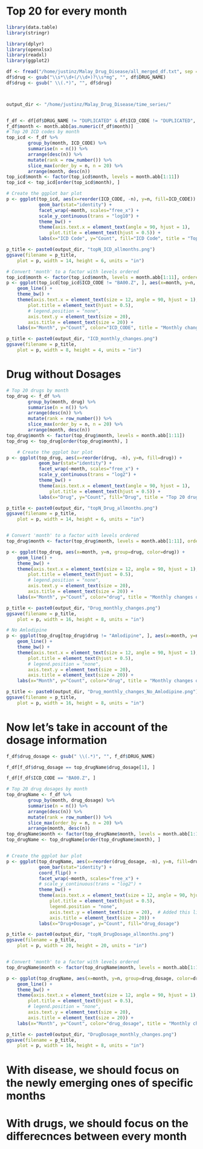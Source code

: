 # Top 20 for every month
```r
library(data.table)
library(stringr)

library(dplyr)
library(openxlsx)
library(readxl)
library(ggplot2)

df <- fread("/home/justinz/Malay_Drug_Disease/all_merged_df.txt", sep = ";")
df$drug <- gsub("\\s*\\d+(/\\d+)?\\s*mg", "", df$DRUG_NAME)
df$drug <- gsub(" \\(.*)", "", df$drug)



output_dir <- "/home/justinz/Malay_Drug_Disease/time_series/"


f_df <- df[df$DRUG_NAME != "DUPLICATED" & df$ICD_CODE != "DUPLICATED", ]
f_df$month <- month.abb[as.numeric(f_df$month)]
# Top 20 ICD codes by month
top_icd <- f_df %>%
        group_by(month, ICD_CODE) %>%
        summarise(n = n()) %>%
        arrange(desc(n)) %>%
        mutate(rank = row_number()) %>%
        slice_max(order_by = n, n = 20) %>%
        arrange(month, desc(n))
top_icd$month <- factor(top_icd$month, levels = month.abb[1:11])
top_icd <- top_icd[order(top_icd$month), ]

# Create the ggplot bar plot
p <- ggplot(top_icd, aes(x=reorder(ICD_CODE, -n), y=n, fill=ICD_CODE)) +
            geom_bar(stat="identity") +
            facet_wrap(~month, scales="free_x") +
            scale_y_continuous(trans = "log10") +
            theme_bw() +
            theme(axis.text.x = element_text(angle = 90, hjust = 1),
                plot.title = element_text(hjust = 0.5)) +
            labs(x="ICD Code", y="Count", fill="ICD Code", title = "Top 20 diseases (log10) ~ Month")

p_title <- paste0(output_dir, "topN_ICD_allmonths.png")
ggsave(filename = p_title,
    plot = p, width = 14, height = 6, units = "in")

# Convert 'month' to a factor with levels ordered
top_icd$month <- factor(top_icd$month, levels = month.abb[1:11], ordered = TRUE)
p <- ggplot(top_icd[top_icd$ICD_CODE != "BA00.Z", ], aes(x=month, y=n, group=ICD_CODE, color=ICD_CODE)) +
    geom_line() +
    theme_bw() +
    theme(axis.text.x = element_text(size = 12, angle = 90, hjust = 1),
        plot.title = element_text(hjust = 0.5),
        # legend.position = "none",
        axis.text.y = element_text(size = 20),
        axis.title = element_text(size = 20)) +
    labs(x="Month", y="Count", color="ICD_CODE", title = "Monthly changes of every disease")

p_title <- paste0(output_dir, "ICD_monthly_changes.png")
ggsave(filename = p_title,
    plot = p, width = 8, height = 4, units = "in")

```

# Drug without Dosages
```R
# Top 20 drugs by month
top_drug <- f_df %>%
        group_by(month, drug) %>%
        summarise(n = n()) %>%
        arrange(desc(n)) %>%
        mutate(rank = row_number()) %>%
        slice_max(order_by = n, n = 20) %>%
        arrange(month, desc(n))
top_drug$month <- factor(top_drug$month, levels = month.abb[1:11])
top_drug <- top_drug[order(top_drug$month), ]

    # Create the ggplot bar plot
p <- ggplot(top_drug, aes(x=reorder(drug, -n), y=n, fill=drug)) +
            geom_bar(stat="identity") +
            facet_wrap(~month, scales="free_x") +
            scale_y_continuous(trans = "log2") +
            theme_bw() +
            theme(axis.text.x = element_text(angle = 90, hjust = 1),
                plot.title = element_text(hjust = 0.5)) +
            labs(x="Drug", y="Count", fill="Drug", title = "Top 20 drugs (log2) ~ Month")

p_title <- paste0(output_dir, "topN_Drug_allmonths.png")
ggsave(filename = p_title,
    plot = p, width = 14, height = 6, units = "in")


# Convert 'month' to a factor with levels ordered
top_drug$month <- factor(top_drug$month, levels = month.abb[1:11], ordered = TRUE)

p <- ggplot(top_drug, aes(x=month, y=n, group=drug, color=drug)) +
    geom_line() +
    theme_bw() +
    theme(axis.text.x = element_text(size = 12, angle = 90, hjust = 1),
        plot.title = element_text(hjust = 0.5),
        # legend.position = "none",
        axis.text.y = element_text(size = 20),
        axis.title = element_text(size = 20)) +
    labs(x="Month", y="Count", color="drug", title = "Monthly changes of each drug")

p_title <- paste0(output_dir, "Drug_monthly_changes.png")
ggsave(filename = p_title,
    plot = p, width = 16, height = 8, units = "in")

# No Amlodipine
p <- ggplot(top_drug[top_drug$drug != "Amlodipine", ], aes(x=month, y=n, group=drug, color=drug)) +
    geom_line() +
    theme_bw() +
    theme(axis.text.x = element_text(size = 12, angle = 90, hjust = 1),
        plot.title = element_text(hjust = 0.5),
        # legend.position = "none",
        axis.text.y = element_text(size = 20),
        axis.title = element_text(size = 20)) +
    labs(x="Month", y="Count", color="drug", title = "Monthly changes of each drug")

p_title <- paste0(output_dir, "Drug_monthly_changes_No_Amlodipine.png")
ggsave(filename = p_title,
    plot = p, width = 16, height = 8, units = "in")
```

# Now let's take in account of the dosage information
```r
f_df$drug_dosage <- gsub(" \\(.*)", "", f_df$DRUG_NAME)

f_df[f_df$drug_dosage == top_drugName$drug_dosage[1], ]

f_df[f_df$ICD_CODE == "BA00.Z", ]

# Top 20 drug dosages by month
top_drugName <- f_df %>%
        group_by(month, drug_dosage) %>%
        summarise(n = n()) %>%
        arrange(desc(n)) %>%
        mutate(rank = row_number()) %>%
        slice_max(order_by = n, n = 20) %>%
        arrange(month, desc(n))
top_drugName$month <- factor(top_drugName$month, levels = month.abb[1:11])
top_drugName <- top_drugName[order(top_drugName$month), ]


# Create the ggplot bar plot
p <- ggplot(top_drugName, aes(x=reorder(drug_dosage, -n), y=n, fill=drug_dosage)) +
            geom_bar(stat="identity") +
            coord_flip() +
            facet_wrap(~month, scales="free_x") +
            # scale_y_continuous(trans = "log2") +
            theme_bw() +
            theme(axis.text.x = element_text(size = 12, angle = 90, hjust = 1),
                plot.title = element_text(hjust = 0.5),
                legend.position = "none",
                axis.text.y = element_text(size = 20),  # Added this line to change y-axis text size
                axis.title = element_text(size = 20)) +
            labs(x="Drug+Dosage", y="Count", fill="drug_dosage")

p_title <- paste0(output_dir, "topN_DrugDosage_allmonths.png")
ggsave(filename = p_title,
    plot = p, width = 20, height = 20, units = "in")


# Convert 'month' to a factor with levels ordered
top_drugName$month <- factor(top_drugName$month, levels = month.abb[1:11], ordered = TRUE)

p <- ggplot(top_drugName, aes(x=month, y=n, group=drug_dosage, color=drug_dosage)) +
    geom_line() +
    theme_bw() +
    theme(axis.text.x = element_text(size = 12, angle = 90, hjust = 1),
        plot.title = element_text(hjust = 0.5),
        # legend.position = "none",
        axis.text.y = element_text(size = 20),
        axis.title = element_text(size = 20)) +
    labs(x="Month", y="Count", color="drug_dosage", title = "Monthly changes of each drug")

p_title <- paste0(output_dir, "DrugDosage_monthly_changes.png")
ggsave(filename = p_title,
    plot = p, width = 16, height = 8, units = "in")
```

# With disease, we should focus on the newly emerging ones of specific months
# With drugs, we should focus on the differecnces between every month
```r

```